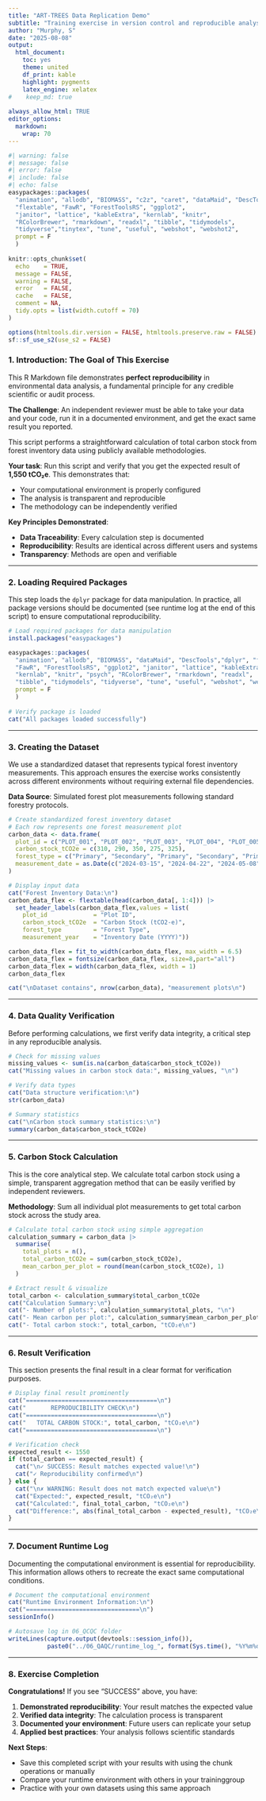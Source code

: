 ```yaml
---
title: "ART-TREES Data Replication Demo"
subtitle: "Training exercise in version control and reproducible analyses"
author: "Murphy, S"
date: "2025-08-08"
output:
  html_document:
    toc: yes
    theme: united
    df_print: kable
    highlight: pygments
    latex_engine: xelatex
#    keep_md: true
    
always_allow_html: TRUE
editor_options: 
  markdown: 
    wrap: 70
---
```


```r
#| warning: false
#| message: false
#| error: false
#| include: false
#| echo: false
easypackages::packages(
  "animation", "allodb", "BIOMASS", "c2z", "caret", "dataMaid", "DescTools","dplyr",
  "flextable", "FawR", "ForestToolsRS", "ggplot2",
  "janitor", "lattice", "kableExtra", "kernlab", "knitr", 
  "RColorBrewer", "rmarkdown", "readxl", "tibble", "tidymodels", 
  "tidyverse","tinytex", "tune", "useful", "webshot", "webshot2",
  prompt = F
  )
  
knitr::opts_chunk$set(
  echo    = TRUE, 
  message = FALSE, 
  warning = FALSE,
  error   = FALSE, 
  cache   = FALSE,
  comment = NA, 
  tidy.opts = list(width.cutoff = 70)
)

options(htmltools.dir.version = FALSE, htmltools.preserve.raw = FALSE)
sf::sf_use_s2(use_s2 = FALSE)
```

### **1. Introduction: The Goal of This Exercise**

This R Markdown file demonstrates **perfect reproducibility** in
environmental data analysis, a fundamental principle for any credible
scientific or audit process.

**The Challenge**: An independent reviewer must be able to take your
data and your code, run it in a documented environment, and get the
exact same result you reported.

This script performs a straightforward calculation of total carbon
stock from forest inventory data using publicly available
methodologies.

**Your task**: Run this script and verify that you get the expected
result of **1,550 tCO₂e**. This demonstrates that:

-   Your computational environment is properly configured
-   The analysis is transparent and reproducible\
-   The methodology can be independently verified

**Key Principles Demonstrated**:

-   **Data Traceability**: Every calculation step is documented
-   **Reproducibility**: Results are identical across different users
    and systems
-   **Transparency**: Methods are open and verifiable

----------------------------------------------------------------------

### **2. Loading Required Packages**

This step loads the `dplyr` package for data manipulation. In
practice, all package versions should be documented (see runtime log
at the end of this script) to ensure computational reproducibility.

```r
# Load required packages for data manipulation
install.packages("easypackages")

easypackages::packages(
  "animation", "allodb", "BIOMASS", "dataMaid", "DescTools","dplyr", "flextble",
  "FawR", "ForestToolsRS", "ggplot2", "janitor", "lattice", "kableExtra", 
  "kernlab", "knitr", "psych", "RColorBrewer", "rmarkdown", "readxl", 
  "tibble", "tidymodels", "tidyverse", "tune", "useful", "webshot", "webshot2",
  prompt = F
  )
  
# Verify package is loaded
cat("All packages loaded successfully")
```

----------------------------------------------------------------------

### **3. Creating the Dataset**

We use a standardized dataset that represents typical forest inventory
measurements. This approach ensures the exercise works consistently
across different environments without requiring external file
dependencies.

**Data Source**: Simulated forest plot measurements following standard
forestry protocols.

```r
# Create standardized forest inventory dataset
# Each row represents one forest measurement plot
carbon_data <- data.frame(
  plot_id = c("PLOT_001", "PLOT_002", "PLOT_003", "PLOT_004", "PLOT_005"),
  carbon_stock_tCO2e = c(310, 290, 350, 275, 325),
  forest_type = c("Primary", "Secondary", "Primary", "Secondary", "Primary"),
  measurement_date = as.Date(c("2024-03-15", "2024-04-22", "2024-05-08", "2024-06-12", "2024-07-03"))
)

# Display input data
cat("Forest Inventory Data:\n")
carbon_data_flex <- flextable(head(carbon_data[, 1:4])) |>
  set_header_labels(carbon_data_flex,values = list(
    plot_id             = "Plot ID",
    carbon_stock_tCO2e  = "Carbon Stock (tCO2-e)",
    forest_type         = "Forest Type",
    measurement_year    = "Inventory Date (YYYY)")) 

carbon_data_flex = fit_to_width(carbon_data_flex, max_width = 6.5)
carbon_data_flex = fontsize(carbon_data_flex, size=8,part="all")
carbon_data_flex = width(carbon_data_flex, width = 1)
carbon_data_flex

cat("\nDataset contains", nrow(carbon_data), "measurement plots\n")
```

----------------------------------------------------------------------

### **4. Data Quality Verification**

Before performing calculations, we first verify data integrity, a
critical step in any reproducible analysis.

```r
# Check for missing values
missing_values <- sum(is.na(carbon_data$carbon_stock_tCO2e))
cat("Missing values in carbon stock data:", missing_values, "\n")

# Verify data types
cat("Data structure verification:\n")
str(carbon_data)

# Summary statistics
cat("\nCarbon stock summary statistics:\n")
summary(carbon_data$carbon_stock_tCO2e)
```

----------------------------------------------------------------------

### **5. Carbon Stock Calculation**

This is the core analytical step. We calculate total carbon stock
using a simple, transparent aggregation method that can be easily
verified by independent reviewers.

**Methodology**: Sum all individual plot measurements to get total
carbon stock across the study area.

```r
# Calculate total carbon stock using simple aggregation
calculation_summary = carbon_data |>
  summarise(
    total_plots = n(),
    total_carbon_tCO2e = sum(carbon_stock_tCO2e),
    mean_carbon_per_plot = round(mean(carbon_stock_tCO2e), 1)
  )

# Extract result & visualize
total_carbon <- calculation_summary$total_carbon_tCO2e
cat("Calculation Summary:\n")
cat("- Number of plots:", calculation_summary$total_plots, "\n")
cat("- Mean carbon per plot:", calculation_summary$mean_carbon_per_plot, "tCO₂e\n")
cat("- Total carbon stock:", total_carbon, "tCO₂e\n")
```

----------------------------------------------------------------------

### **6. Result Verification**

This section presents the final result in a clear format for
verification purposes.

```r
# Display final result prominently
cat("=====================================\n")
cat("       REPRODUCIBILITY CHECK\n")
cat("=====================================\n")
cat("   TOTAL CARBON STOCK:", total_carbon, "tCO₂e\n")
cat("=====================================\n")

# Verification check
expected_result <- 1550
if (total_carbon == expected_result) {
  cat("\n✓ SUCCESS: Result matches expected value!\n")
  cat("✓ Reproducibility confirmed\n")
} else {
  cat("\n✗ WARNING: Result does not match expected value\n")
  cat("Expected:", expected_result, "tCO₂e\n")
  cat("Calculated:", final_total_carbon, "tCO₂e\n")
  cat("Difference:", abs(final_total_carbon - expected_result), "tCO₂e\n")
}
```

----------------------------------------------------------------------

### **7. Document Runtime Log**

Documenting the computational environment is essential for
reproducibility. This information allows others to recreate the exact
same computational conditions.

```r
# Document the computational environment
cat("Runtime Environment Information:\n")
cat("================================\n")
sessionInfo()

# Autosave log in 06_QCQC folder
writeLines(capture.output(devtools::session_info()), 
           paste0("../06_QAQC/runtime_log_", format(Sys.time(), "%Y%m%d_%H%M%S"), ".txt"))
```

----------------------------------------------------------------------

### **8. Exercise Completion**

**Congratulations!** If you see "SUCCESS" above, you have:

1.  **Demonstrated reproducibility**: Your result matches the expected
    value
2.  **Verified data integrity**: The calculation process is
    transparent
3.  **Documented your environment**: Future users can replicate your
    setup
4.  **Applied best practices**: Your analysis follows scientific
    standards

**Next Steps**:

-   Save this completed script with your results with using the chunk
    operations or manually
-   Compare your runtime environment with others in your traininggroup
-   Practice with your own datasets using this same approach
